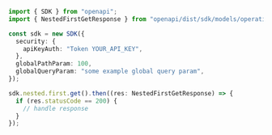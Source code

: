 ```typescript showLineNumbers copy filename="Nested First Get usage example"
import { SDK } from "openapi";
import { NestedFirstGetResponse } from "openapi/dist/sdk/models/operations";

const sdk = new SDK({
  security: {
    apiKeyAuth: "Token YOUR_API_KEY",
  },
  globalPathParam: 100,
  globalQueryParam: "some example global query param",
});

sdk.nested.first.get().then((res: NestedFirstGetResponse) => {
  if (res.statusCode == 200) {
    // handle response
  }
});
```
